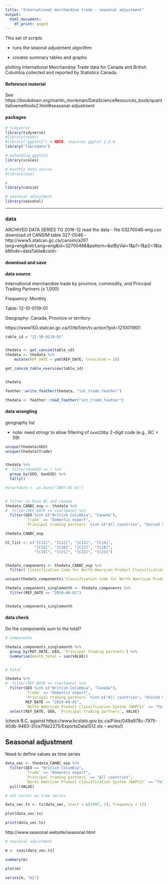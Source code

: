 ```yaml
---
title: "International merchandise trade - seasonal adjustment"
output:
  html_document:
    df_print: paged
---
```

<!--
Copyright 2018-2019 Province of British Columbia

Licensed under the Apache License, Version 2.0 (the "License");
you may not use this file except in compliance with the License.
You may obtain a copy of the License at

http://www.apache.org/licenses/LICENSE-2.0

Unless required by applicable law or agreed to in writing, software distributed under the License is distributed on an "AS IS" BASIS,
WITHOUT WARRANTIES OR CONDITIONS OF ANY KIND, either express or implied.
See the License for the specific language governing permissions and limitations under the License.
-->


This set of scripts 

* runs the seaonal adjustment algorithm

* creates summary tables and graphs 

plotting International Merchandise Trade data for Canada and British Columbia collected and reported by Statistics Canada.


#### Reference material

See https://bookdown.org/martin_monkman/DataScienceResources_book/quantitativemethods2.html#seasonal-adjustment 


#### packages



```r

# tidyverse
library(tidyverse)
#library(readr)
#library("ggplot2") # NOTE: requires ggplot 2.2.0 
library("lubridate")

# extending ggplot2
library(scales)

# monthly data series
#library(zoo)

#
library(cansim)

# seasonal adjustment
library(seasonal)

```

---

### data


ARCHIVED DATA SERIES TO 2016-12 
read the data
- file 03270046-eng.csv download of CANSIM table 327-0046
- http://www5.statcan.gc.ca/cansim/a26?lang=eng&retrLang=eng&id=3270046&&pattern=&stByVal=1&p1=1&p2=1&tabMode=dataTable&csid=


#### download and save

**data source**

International merchandise trade by province, commodity, and Principal Trading Partners (x 1,000)

Frequency: Monthly

Table: 12-10-0119-01

Geography: Canada, Province or territory



https://www150.statcan.gc.ca/t1/tbl1/en/tv.action?pid=1210011901




```r

table_id = "12-10-0119-01"


thedata <- get_cansim(table_id)
thedata <- thedata %>%
    mutate(REF_DATE = ymd(REF_DATE, truncated = 2)) 

get_cansim_table_overview(table_id)


thedata

feather::write_feather(thedata, "int_trade.feather")

```



```r

thedata <- feather::read_feather("int_trade.feather")

```




#### data wrangling


geography list

* note: need stringr to allow filtering of `GeoUID`by 2-digit code (e.g., BC = 59)

```r

unique(thedata$GEO)
unique(thedata$Trade)


thedata %>%
#  filter(GeoUID == ) %>%
  group_by(GEO, GeoUID) %>%
  tally()

```





```r

#startdate <- as.Date("2007-01-01")


# filter to have BC and Canada
thedata_CANBC_exp <- thedata %>%
#  filter(REF_DATE >= startdate) %>%
  filter(GEO %in% c("British Columbia", "Canada"), 
         `Trade` == "Domestic export",
         `Principal trading partners` %in% c("All countries", "United States"))

thedata_CANBC_exp

CC_list <- c("[C11]", "[C12]", "[C13]", "[C14]",
             "[C15]", "[C16]", "[C17]", "[C18]",
             "[C19]", "[C21]", "[C22]", "[C23]")


thedata_components <- thedata_CANBC_exp %>%
  filter(`Classification Code for North American Product Classification System (NAPCS)` %in% CC_list)

unique(thedata_components$`Classification Code for North American Product Classification System (NAPCS)`)

thedata_components_singlemonth <- thedata_components %>%
  filter(REF_DATE == "2019-04-01")


thedata_components_singlemonth

```


#### data check

Do the components sum to the total?

```r

# components

thedata_components_singlemonth %>%
  group_by(REF_DATE, GEO, `Principal trading partners`) %>%
  summarise(month_total = sum(VALUE))


# total

thedata %>%
#  filter(REF_DATE >= startdate) %>%
  filter(GEO %in% c("British Columbia", "Canada"), 
         `Trade` == "Domestic export",
         `Principal trading partners` %in% c("All countries", "United States"),
         REF_DATE == "2019-04-01",
         `North American Product Classification System (NAPCS)` == "Total of all merchandise") %>%
  select(REF_DATE, GEO, `Principal trading partners`, VALUE)


```

(check B.C. against https://www.bcstats.gov.bc.ca/Files/049a978c-7975-40db-9463-31ce7fde2275/ExportsData1512.xls -- works!)


## Seasonal adjustment

Need to define values as time series

```r

data_vec <- thedata_CANBC_exp %>%
  filter(GEO == "British Columbia", 
         `Trade` == "Domestic export",
         `Principal trading partners` == "All countries",
         `North American Product Classification System (NAPCS)` == "Total of all merchandise") %>%
  pull(VALUE) 

```



```r

# set vector as time series

data_vec.ts <- ts(data_vec, start = c(1997, 1), frequency = 12)

plot(data_vec.ts)

print(data_vec.ts)

```


http://www.seasonal.website/seasonal.html

```r

# seasonal adjustment 

m <- seas(data_vec.ts)

summary(m)

plot(m)

series(m, "b1")

```

